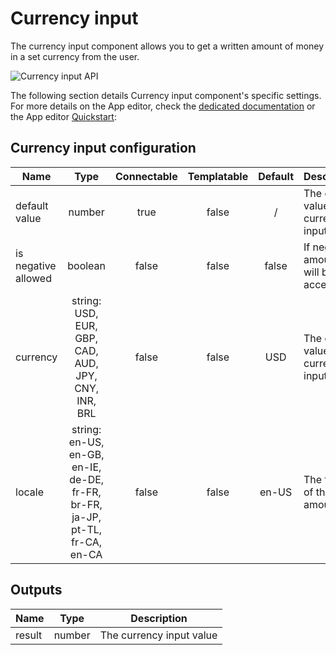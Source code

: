 
# Currency input

The currency input component allows you to get a written amount of money in a set currency from the user.

![Currency input API](../../assets/apps/4_app_component_library/currency.png.webp)

The following section details Currency input component's specific settings. For more details on the App editor, check the [dedicated documentation](../0_app_editor/index.mdx) or the App editor [Quickstart](../../getting_started/7_apps_quickstart/index.mdx):

<div className="grid grid-cols-2 gap-6 mb-4">
	<DocCard
		color="orange"
		title="App editor Documentation"
		description="The app editor is a low-code builder to create custom User Interfaces with a mix of drag-and-drop and code."
		href="/docs/apps/app_editor"
	/>
	<DocCard
		color="orange"
		title="Apps quickstart"
		description="Learn how to build your first app in a matter of minutes."
		href="/docs/getting_started/apps_quickstart"
	/>
</div>

## Currency input configuration

| Name                |                                     Type                                     | Connectable | Templatable | Default | Description                              |
| ------------------- | :--------------------------------------------------------------------------: | :---------: | :---------: | :-----: | ---------------------------------------- |
| default value       |                                    number                                    |    true     |    false    |    /    | The default value of the currency input. |
| is negative allowed |                                   boolean                                    |    false    |    false    |  false  | If negative amounts will be accepted.    |
| currency            |             string: USD, EUR, GBP, CAD, AUD, JPY, CNY, INR, BRL              |    false    |    false    |   USD   | The default value of the currency input. |
| locale              | string: en-US, en-GB, en-IE, de-DE, fr-FR, br-FR, ja-JP, pt-TL, fr-CA, en-CA |    false    |    false    |  en-US  | The format of the amount.                |

## Outputs

| Name   |  Type  | Description              |
| ------ | :----: | ------------------------ |
| result | number | The currency input value |
